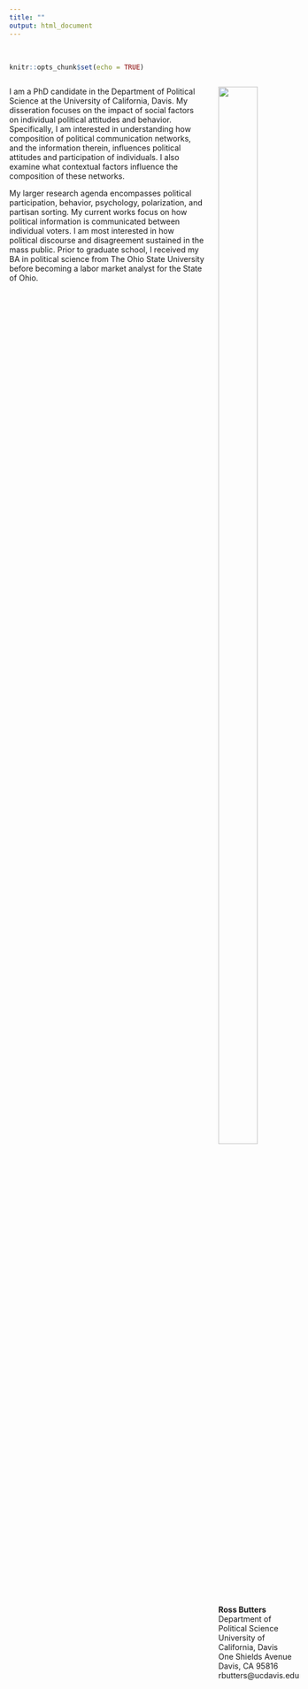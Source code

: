 ```yaml
---
title: ""
output: html_document
---
```


[//]: (!!!some sort of note)

[//]: (Theme options in _site.yml include: default, cerulean, journal, flatly, readable, spacelab, united, cosmo, lumen, paper, sandstone, simplex, and yeti --- I like cerulean, spacelab, cosmo, lumen, and paper)


<style>
  .column-left{
    float: left;
    width: 70%;
    text-align: left;
  }
  .column-center{
    display: inline-block;
    width: 0%;
    text-align: left;
  }
  .column-right{
    float: right;
    width: 25%;
    text-align: left;
  }
</style>

<br>


```r
knitr::opts_chunk$set(echo = TRUE)
```

<div class="column-left">
I am a PhD candidate in the Department of Political Science at the University of California, Davis. My disseration focuses on the impact of social factors on individual political attitudes and behavior. Specifically, I am interested in understanding how composition of political communication networks, and the information therein, influences political attitudes and participation of individuals. I also examine what contextual factors influence the composition of these networks. 

My larger research agenda encompasses political participation, behavior, psychology, polarization, and partisan sorting. My current works focus on how political information is communicated between individual voters. I am most interested in how political discourse and disagreement sustained in the mass public. Prior to graduate school, I received my BA in political science from The Ohio State University before becoming a labor market analyst for the State of Ohio. 

<!-- Global site tag (gtag.js) - Google Analytics -->
<script async src="https://www.googletagmanager.com/gtag/js?id=UA-125325302-1"></script>
<script>
  window.dataLayer = window.dataLayer || [];
  function gtag(){dataLayer.push(arguments);}
  gtag('js', new Date());

  gtag('config', 'UA-125325302-1');
</script>

</div>


<div class="column-right">
<div style= "float:left;position: relative; top: 0px;">
![](IMG_7002-2-rbutters-Ross_Butters-rbutters@ucdavis.edu.jpg){ width=70% } 

**Ross Butters** <br />
Department of Political Science <br />
University of California, Davis <br />
One Shields Avenue <br />
Davis, CA 95816 <br />
rbutters@ucdavis.edu 
</div>
</div>

